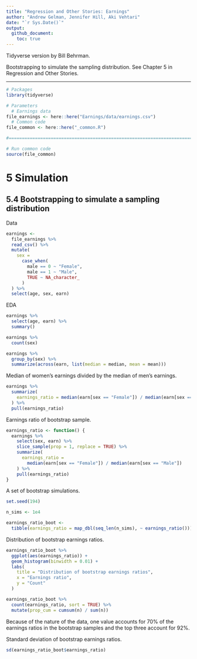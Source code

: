 ```yaml
---
title: "Regression and Other Stories: Earnings"
author: "Andrew Gelman, Jennifer Hill, Aki Vehtari"
date: "`r Sys.Date()`"
output:
  github_document:
    toc: true
---
```

Tidyverse version by Bill Behrman.

Bootstrapping to simulate the sampling distribution. See Chapter 5 in
Regression and Other Stories.

-------------

```r
# Packages
library(tidyverse)

# Parameters
  # Earnings data
file_earnings <- here::here("Earnings/data/earnings.csv")
  # Common code
file_common <- here::here("_common.R")

#===============================================================================

# Run common code
source(file_common)
```

# 5 Simulation

## 5.4 Bootstrapping to simulate a sampling distribution

Data

```r
earnings <- 
  file_earnings %>% 
  read_csv() %>% 
  mutate(
    sex = 
      case_when(
        male == 0 ~ "Female",
        male == 1 ~ "Male",
        TRUE ~ NA_character_
      )
  ) %>% 
  select(age, sex, earn)
```

EDA

```r
earnings %>% 
  select(age, earn) %>% 
  summary()

earnings %>% 
  count(sex)

earnings %>%
  group_by(sex) %>% 
  summarize(across(earn, list(median = median, mean = mean)))
```

Median of women's earnings divided by the median of men's earnings.

```r
earnings %>% 
  summarize(
    earnings_ratio = median(earn[sex == "Female"]) / median(earn[sex == "Male"])
  ) %>% 
  pull(earnings_ratio)
```

Earnings ratio of bootstrap sample.

```r
earnings_ratio <- function() {
  earnings %>% 
    select(sex, earn) %>% 
    slice_sample(prop = 1, replace = TRUE) %>% 
    summarize(
      earnings_ratio = 
        median(earn[sex == "Female"]) / median(earn[sex == "Male"])
    ) %>% 
    pull(earnings_ratio)
}
```

A set of bootstrap simulations.

```r
set.seed(194)

n_sims <- 1e4

earnings_ratio_boot <- 
  tibble(earnings_ratio = map_dbl(seq_len(n_sims), ~ earnings_ratio()))
```

Distribution of bootstrap earnings ratios.

```r
earnings_ratio_boot %>% 
  ggplot(aes(earnings_ratio)) +
  geom_histogram(binwidth = 0.01) +
  labs(
    title = "Distribution of bootstrap earnings ratios",
    x = "Earnings ratio",
    y = "Count"
  )
```

```r
earnings_ratio_boot %>% 
  count(earnings_ratio, sort = TRUE) %>% 
  mutate(prop_cum = cumsum(n) / sum(n))
```

Because of the nature of the data, one value accounts for 70% of the earnings ratios in the bootstrap samples and the top three account for 92%.

Standard deviation of bootstrap earnings ratios.

```r
sd(earnings_ratio_boot$earnings_ratio)
```

